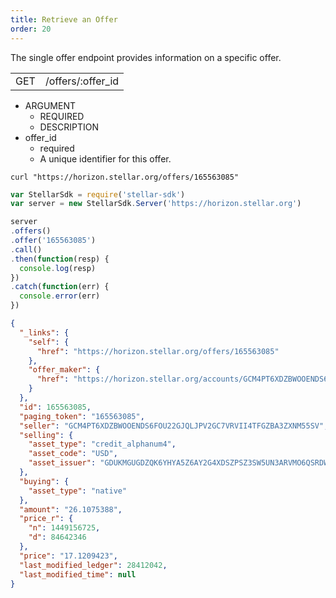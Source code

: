 ```yaml
---
title: Retrieve an Offer
order: 20
---
```



The single offer endpoint provides information on a specific offer.

<Endpoint>

|     |                   |
| --- | ----------------- |
| GET | /offers/:offer_id |

</Endpoint>

<AttributeTable>

- ARGUMENT
  - REQUIRED
  - DESCRIPTION
- offer_id
  - required
  - A unique identifier for this offer.

</AttributeTable>

<CodeExample title="Example Request">

```curl
curl "https://horizon.stellar.org/offers/165563085"
```

```JavaScript
var StellarSdk = require('stellar-sdk')
var server = new StellarSdk.Server('https://horizon.stellar.org')

server
.offers()
.offer('165563085')
.call()
.then(function(resp) {
  console.log(resp)
})
.catch(function(err) {
  console.error(err)
})
```

</CodeExample>

<ExampleResponse title="Example Response">

```json
{
  "_links": {
    "self": {
      "href": "https://horizon.stellar.org/offers/165563085"
    },
    "offer_maker": {
      "href": "https://horizon.stellar.org/accounts/GCM4PT6XDZBWOOENDS6FOU22GJQLJPV2GC7VRVII4TFGZBA3ZXNM55SV"
    }
  },
  "id": 165563085,
  "paging_token": "165563085",
  "seller": "GCM4PT6XDZBWOOENDS6FOU22GJQLJPV2GC7VRVII4TFGZBA3ZXNM55SV",
  "selling": {
    "asset_type": "credit_alphanum4",
    "asset_code": "USD",
    "asset_issuer": "GDUKMGUGDZQK6YHYA5Z6AY2G4XDSZPSZ3SW5UN3ARVMO6QSRDWP5YLEX"
  },
  "buying": {
    "asset_type": "native"
  },
  "amount": "26.1075388",
  "price_r": {
    "n": 1449156725,
    "d": 84642346
  },
  "price": "17.1209423",
  "last_modified_ledger": 28412042,
  "last_modified_time": null
}
```

</ExampleResponse>
